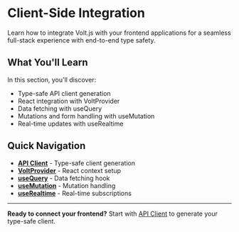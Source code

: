 # Client-Side Integration

Learn how to integrate Volt.js with your frontend applications for a seamless full-stack experience with end-to-end type safety.

## What You'll Learn

In this section, you'll discover:

- Type-safe API client generation
- React integration with VoltProvider
- Data fetching with useQuery
- Mutations and form handling with useMutation
- Real-time updates with useRealtime

## Quick Navigation

- **[API Client](/docs/client-side/api-client)** - Type-safe client generation
- **[VoltProvider](/docs/client-side/volt-provider)** - React context setup
- **[useQuery](/docs/client-side/use-query)** - Data fetching hook
- **[useMutation](/docs/client-side/use-mutation)** - Mutation handling
- **[useRealtime](/docs/client-side/use-realtime)** - Real-time subscriptions

---

**Ready to connect your frontend?** Start with [API Client](/docs/client-side/api-client) to generate your type-safe client.